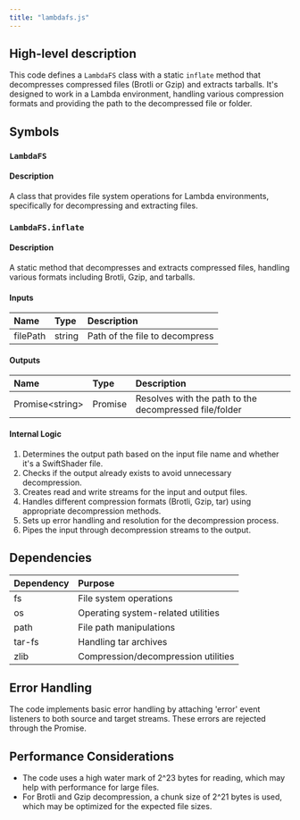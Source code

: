 ```yaml
---
title: "lambdafs.js"
---
```


## High-level description
This code defines a `LambdaFS` class with a static `inflate` method that decompresses compressed files (Brotli or Gzip) and extracts tarballs. It's designed to work in a Lambda environment, handling various compression formats and providing the path to the decompressed file or folder.

## Symbols

### `LambdaFS`
#### Description
A class that provides file system operations for Lambda environments, specifically for decompressing and extracting files.

### `LambdaFS.inflate`
#### Description
A static method that decompresses and extracts compressed files, handling various formats including Brotli, Gzip, and tarballs.

#### Inputs
| Name | Type | Description |
|:-----|:-----|:------------|
| filePath | string | Path of the file to decompress |

#### Outputs
| Name | Type | Description |
|:-----|:-----|:------------|
| Promise&lt;string&gt; | Promise | Resolves with the path to the decompressed file/folder |

#### Internal Logic
1. Determines the output path based on the input file name and whether it's a SwiftShader file.
2. Checks if the output already exists to avoid unnecessary decompression.
3. Creates read and write streams for the input and output files.
4. Handles different compression formats (Brotli, Gzip, tar) using appropriate decompression methods.
5. Sets up error handling and resolution for the decompression process.
6. Pipes the input through decompression streams to the output.

## Dependencies
| Dependency | Purpose |
|:-----------|:--------|
| fs | File system operations |
| os | Operating system-related utilities |
| path | File path manipulations |
| tar-fs | Handling tar archives |
| zlib | Compression/decompression utilities |

## Error Handling
The code implements basic error handling by attaching 'error' event listeners to both source and target streams. These errors are rejected through the Promise.

## Performance Considerations
- The code uses a high water mark of 2^23 bytes for reading, which may help with performance for large files.
- For Brotli and Gzip decompression, a chunk size of 2^21 bytes is used, which may be optimized for the expected file sizes.